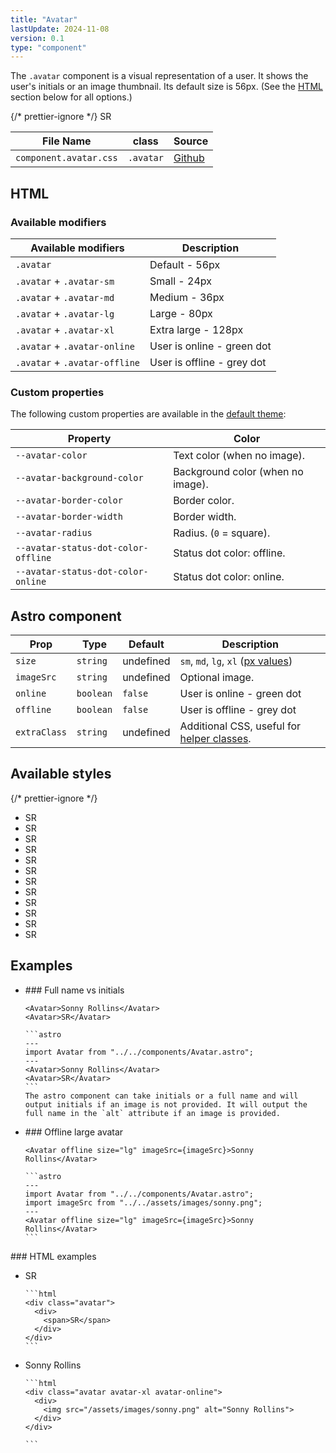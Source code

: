 ```yaml
---
title: "Avatar"
lastUpdate: 2024-11-08
version: 0.1
type: "component"
---
```



<section class="prose">

The `.avatar` component is a visual representation of a user. It shows the user's initials or an image thumbnail.
Its default size is 56px. (See the [HTML](#html) section below for all options.)

{/* prettier-ignore */}
<Avatar online size="xl" imageSrc={imageSrc}>SR</Avatar>

<div class="docs_oversizedTable">

| File Name              | class     | Source      |
| ---------------------- | --------- | ----------- |
| `component.avatar.css` | `.avatar` | [Github][1] |

</div>

[1]: https://github.com/minimaldesign/mCSS/blob/main/src/styles/component.avatar.css

</section>

## HTML

<section class="prose">

### Available modifiers

<div class="docs_oversizedTable">

| Available modifiers           | Description                |
| ----------------------------- | -------------------------- |
| `.avatar`                     | Default - 56px             |
| `.avatar` + `.avatar-sm`      | Small - 24px               |
| `.avatar` + `.avatar-md`      | Medium - 36px              |
| `.avatar` + `.avatar-lg`      | Large - 80px               |
| `.avatar` + `.avatar-xl`      | Extra large - 128px        |
| `.avatar` + `.avatar-online`  | User is online - green dot |
| `.avatar` + `.avatar-offline` | User is offline - grey dot |

</div>

### Custom properties

The following custom properties are available in the [default theme](/docs/themes):

<div class="docs_oversizedTable">

| Property                            | Color                             |
| ----------------------------------- | --------------------------------- |
| `--avatar-color`                    | Text color (when no image).       |
| `--avatar-background-color`         | Background color (when no image). |
| `--avatar-border-color`             | Border color.                     |
| `--avatar-border-width`             | Border width.                     |
| `--avatar-radius`                   | Radius. (`0` = square).           |
| `--avatar-status-dot-color-offline` | Status dot color: offline.        |
| `--avatar-status-dot-color-online`  | Status dot color: online.         |

</div>

</section>

## Astro component

<div class="docs_oversizedTable prose">

| Prop         | Type      | Default   | Description                                                 |
| ------------ | --------- | --------- | ----------------------------------------------------------- |
| `size`       | `string`  | undefined | `sm`, `md`, `lg`, `xl` ([px values](#html))                 |
| `imageSrc`   | `string`  | undefined | Optional image.                                             |
| `online`     | `boolean` | `false`   | User is online - green dot                                  |
| `offline`    | `boolean` | `false`   | User is offline - grey dot                                  |
| `extraClass` | `string`  | undefined | Additional CSS, useful for [helper classes](/docs/helpers). |

</div>

## Available styles

{/* prettier-ignore */}
<ul class="docs_examples grid grid-flush" col="2">
  <li><Avatar size="sm" imageSrc={imageSrc}>SR</Avatar></li>
  <li><Avatar size="sm">SR</Avatar></li>
  <li><Avatar size="md" imageSrc={imageSrc}>SR</Avatar></li>
  <li><Avatar size="md">SR</Avatar></li>
  <li><Avatar imageSrc={imageSrc}>SR</Avatar></li>
  <li><Avatar>SR</Avatar></li>
  <li><Avatar size="lg" imageSrc={imageSrc}>SR</Avatar></li>
  <li><Avatar size="lg">SR</Avatar></li>
  <li><Avatar size="xl" imageSrc={imageSrc}>SR</Avatar></li>
  <li><Avatar size="xl">SR</Avatar></li>
  <li><Avatar offline size="xl" imageSrc={imageSrc}>SR</Avatar></li>
  <li><Avatar online size="xl">SR</Avatar></li>
</ul>

## Examples

<ul class="docs_examples prose">
  <li>
    ### Full name vs initials

    <Avatar>Sonny Rollins</Avatar>
    <Avatar>SR</Avatar>

    ```astro
    ---
    import Avatar from "../../components/Avatar.astro";
    ---
    <Avatar>Sonny Rollins</Avatar>
    <Avatar>SR</Avatar>
    ```
    The astro component can take initials or a full name and will output initials if an image is not provided. It will output the full name in the `alt` attribute if an image is provided.

  </li>
  <li>
    ### Offline large avatar

    <Avatar offline size="lg" imageSrc={imageSrc}>Sonny Rollins</Avatar>

    ```astro
    ---
    import Avatar from "../../components/Avatar.astro";
    import imageSrc from "../../assets/images/sonny.png";
    ---
    <Avatar offline size="lg" imageSrc={imageSrc}>Sonny Rollins</Avatar>
    ```

  </li>
</ul>
### HTML examples

<ul class="docs_examples">
  <li>
    <Avatar>SR</Avatar>

    ```html
    <div class="avatar">
      <div>
        <span>SR</span>
      </div>
    </div>
    ```

  </li>
  <li>
    <Avatar online size="xl" imageSrc={imageSrc}>Sonny Rollins</Avatar>

    ```html
    <div class="avatar avatar-xl avatar-online">
      <div>
        <img src="/assets/images/sonny.png" alt="Sonny Rollins">
      </div>
    </div>

    ```

  </li>
</ul>
